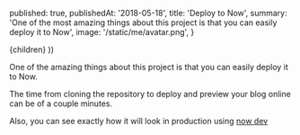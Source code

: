 
  published: true,
  publishedAt: '2018-05-18',
  title: 'Deploy to Now',
  summary:
    'One of the most amazing things about this project is that you can easily deploy it to Now',
  image: '/static/me/avatar.png',
}


  <BlogPost path={router.pathname} meta={meta}>
    {children}
  </BlogPost>
))

One of the amazing things about this project is that you can easily deploy it to Now.

The time from cloning the repository to deploy and preview your blog online can be of a couple minutes.

Also, you can see exactly how it will look in production using [now dev](https://zeit.co/blog/now-dev)
